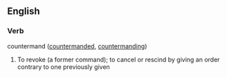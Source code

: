 ==English==

===Verb===
;countermand  ([[countermanded]], [[countermanding]])
#To revoke (a former command); to cancel or rescind by giving an order contrary to one previously given